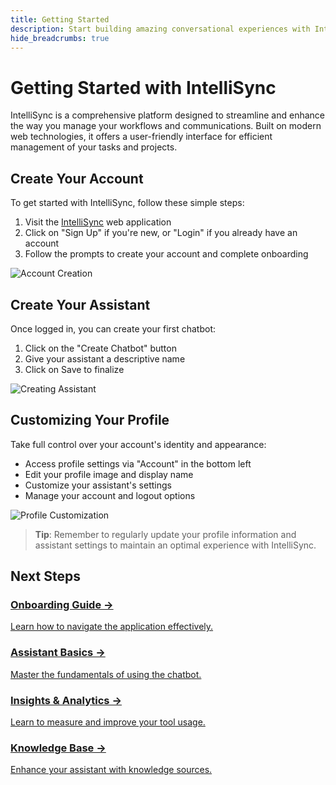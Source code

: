 ```yaml
---
title: Getting Started
description: Start building amazing conversational experiences with IntelliSync
hide_breadcrumbs: true
---
```


# Getting Started with IntelliSync

IntelliSync is a comprehensive platform designed to streamline and enhance the way you manage your workflows and communications. Built on modern web technologies, it offers a user-friendly interface for efficient management of your tasks and projects.

## Create Your Account

To get started with IntelliSync, follow these simple steps:

1. Visit the [IntelliSync](https://intellisyncsolutions.io/) web application
2. Click on "Sign Up" if you're new, or "Login" if you already have an account
3. Follow the prompts to create your account and complete onboarding

![Account Creation](https://utfs.io/f/701f24ba-5fee-4507-9f17-d73a23e25929-ke651m.png)

## Create Your Assistant

Once logged in, you can create your first chatbot:

1. Click on the "Create Chatbot" button
2. Give your assistant a descriptive name
3. Click on Save to finalize

![Creating Assistant](https://utfs.io/f/c2170ed4-1e3b-4601-8ce5-7d4882e00244-ia19t.png)

## Customizing Your Profile

Take full control over your account's identity and appearance:

- Access profile settings via "Account" in the bottom left
- Edit your profile image and display name
- Customize your assistant's settings
- Manage your account and logout options

![Profile Customization](https://utfs.io/f/b9c7ea3b-e0d2-46e2-82ab-74958ad06161-5482fr.png)

> **Tip**: Remember to regularly update your profile information and assistant settings to maintain an optimal experience with IntelliSync.

## Next Steps

<div class="grid grid-cols-1 sm:grid-cols-2 gap-4">
  <a href="/docs/guides/onboarding" class="block p-4 rounded-lg border hover:bg-gray-50">
    <h3>Onboarding Guide →</h3>
    <p>Learn how to navigate the application effectively.</p>
  </a>
  
  <a href="/docs/guides/assistant" class="block p-4 rounded-lg border hover:bg-gray-50">
    <h3>Assistant Basics →</h3>
    <p>Master the fundamentals of using the chatbot.</p>
  </a>
  
  <a href="/docs/guides/insights" class="block p-4 rounded-lg border hover:bg-gray-50">
    <h3>Insights & Analytics →</h3>
    <p>Learn to measure and improve your tool usage.</p>
  </a>
  
  <a href="/docs/guides/knowledge-base" class="block p-4 rounded-lg border hover:bg-gray-50">
    <h3>Knowledge Base →</h3>
    <p>Enhance your assistant with knowledge sources.</p>
  </a>
</div>
